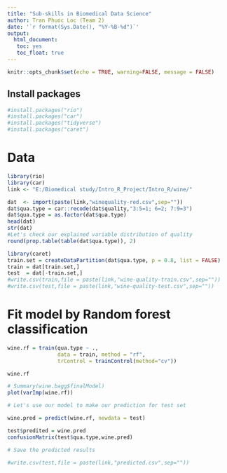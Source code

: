 ```yaml
---
title: "Sub-skills in Biomedical Data Science"
author: Tran Phuoc Loc (Team 2)
date: '`r format(Sys.Date(), "%Y-%B-%d")`'
output:
  html_document:
   toc: yes
   toc_float: true
---
```


```r
knitr::opts_chunk$set(echo = TRUE, warning=FALSE, message = FALSE)
```

## Install packages
```r
#install.packages("rio")
#install.packages("car")
#install.packages("tidyverse")
#install.packages("caret")
```

# Data

```r
library(rio)
library(car)
link <- "E:/Biomedical study/Intro_R_Project/Intro_R/wine/"

dat  <- import(paste(link,"winequality-red.csv",sep="")) 
dat$qua.type = car::recode(dat$quality,"3:5=1; 6=2; 7:9=3")
dat$qua.type = as.factor(dat$qua.type)
head(dat)
str(dat)
#Let's check our explained variable distribution of quality
round(prop.table(table(dat$qua.type)), 2)

library(caret)
train.set = createDataPartition(dat$qua.type, p = 0.8, list = FALSE)
train = dat[train.set,]
test  = dat[-train.set,]
#write.csv(train,file = paste(link,"wine-quality-train.csv",sep=""))
#write.csv(test,file = paste(link,"wine-quality-test.csv",sep=""))
```

# Fit model by Random forest classification 
```r
wine.rf = train(qua.type ~ ., 
                data = train, method = "rf",
                trControl = trainControl(method="cv"))

wine.rf

# Summary(wine.bagg$finalModel)
plot(varImp(wine.rf))

# Let's use our model to make our prediction for test set

wine.pred = predict(wine.rf, newdata = test)

test$predited = wine.pred
confusionMatrix(test$qua.type,wine.pred)

# Save the predicted results

#write.csv(test,file = paste(link,"predicted.csv",sep=""))

```



